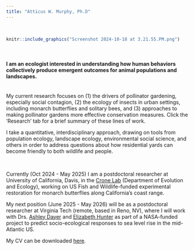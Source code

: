 ```yaml
---
title: "Atticus W. Murphy, Ph.D"
---
```


\

```r
knitr::include_graphics("Screenshot 2024-10-18 at 3.21.55.PM.png")
```



\


#### I am an ecologist interested in understanding how human behaviors collectively produce emergent outcomes for animal populations and landscapes.

\
My current research focuses on (1) the drivers of pollinator gardening, especially social contagion, (2) the ecology of insects in urban settings, including monarch butterflies and solitary bees, and (3) approaches to making pollinator gardens more effective conservation measures. Click the 'Research' tab for a brief summary of these lines of work.

I take a quantitative, interdisciplinary approach, drawing on tools from population ecology, landscape ecology, environmental social science, and others in order to address questions about how residential yards can become friendly to both wildlife and people.

\

Currently (Oct 2024 - May 2025) I am a postdoctoral researcher at University of California, Davis, in the [Crone Lab](https://cronelab.faculty.ucdavis.edu/who-we-are/) (Department of Evolution and Ecology), working on US Fish and Wildlife-funded experimental restoration for monarch butterflies along California's coast range. 

My next position (June 2025 - May 2026) will be as a postdoctoral researcher at Virginia Tech (remote, based in Reno, NV), where I will work with Drs. [Ashley Dayer](https://dayer.fishwild.vt.edu/dayer-2//) and [Elizabeth Hunter](https://hunterlab.weebly.com/) as part of a NASA-funded project to predict socio-ecological responses to sea level rise in the mid-Atlantic US.  

My CV can be downloaded [here](https://drive.google.com/file/d/1tS-dopNDASnJzRlkYdwzm7V-nxTVAf-U/view?usp=sharing).
